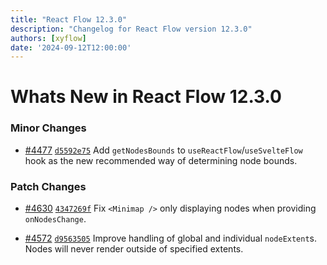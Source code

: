 ---
title: "React Flow 12.3.0"
description: "Changelog for React Flow version 12.3.0"
authors: [xyflow]
date: '2024-09-12T12:00:00'
---
# Whats New in React Flow 12.3.0
### Minor Changes

-   [#4477](https://github.com/xyflow/xyflow/pull/4477) [`d5592e75`](https://github.com/xyflow/xyflow/commit/d5592e7508bc32d5ffc953844b1d42b9ec59b25b) Add `getNodesBounds` to `useReactFlow`/`useSvelteFlow` hook as the new recommended way of determining node bounds.

### Patch Changes

-   [#4630](https://github.com/xyflow/xyflow/pull/4630) [`4347269f`](https://github.com/xyflow/xyflow/commit/4347269f02488a24f411d083c409f5741cbf468e) Fix `<Minimap />` only displaying nodes when providing `onNodesChange`.

-   [#4572](https://github.com/xyflow/xyflow/pull/4572) [`d9563505`](https://github.com/xyflow/xyflow/commit/d9563505d8fb01862a3a6bae6e05dcea626c2e26) Improve handling of global and individual `nodeExtent`s. Nodes will never render outside of specified extents.
